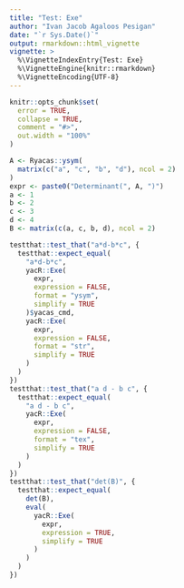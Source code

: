 ```yaml
---
title: "Test: Exe"
author: "Ivan Jacob Agaloos Pesigan"
date: "`r Sys.Date()`"
output: rmarkdown::html_vignette
vignette: >
  %\VignetteIndexEntry{Test: Exe}
  %\VignetteEngine{knitr::rmarkdown}
  %\VignetteEncoding{UTF-8}
---
```



```r
knitr::opts_chunk$set(
  error = TRUE,
  collapse = TRUE,
  comment = "#>",
  out.width = "100%"
)
```



```r
A <- Ryacas::ysym(
  matrix(c("a", "c", "b", "d"), ncol = 2)
)
expr <- paste0("Determinant(", A, ")")
a <- 1
b <- 2
c <- 3
d <- 4
B <- matrix(c(a, c, b, d), ncol = 2)
```
```r
testthat::test_that("a*d-b*c", {
  testthat::expect_equal(
    "a*d-b*c",
    yacR::Exe(
      expr,
      expression = FALSE,
      format = "ysym",
      simplify = TRUE
    )$yacas_cmd,
    yacR::Exe(
      expr,
      expression = FALSE,
      format = "str",
      simplify = TRUE
    )
  )
})
testthat::test_that("a d - b c", {
  testthat::expect_equal(
    "a d - b c",
    yacR::Exe(
      expr,
      expression = FALSE,
      format = "tex",
      simplify = TRUE
    )
  )
})
testthat::test_that("det(B)", {
  testthat::expect_equal(
    det(B),
    eval(
      yacR::Exe(
        expr,
        expression = TRUE,
        simplify = TRUE
      )
    )
  )
})
```

